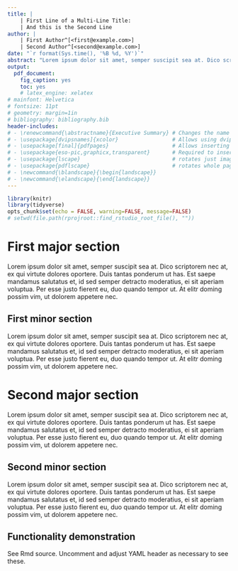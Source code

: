 ```yaml
---
title: |
    | First Line of a Multi-Line Title:
    | And this is the Second Line
author: |
    | First Author^[<first@example.com>]
    | Second Author^[<second@example.com>]
date: "`r format(Sys.time(), '%B %d, %Y')`"
abstract: "Lorem ipsum dolor sit amet, semper suscipit sea at. Dico scriptorem nec at, ex qui virtute dolores oportere. Duis tantas ponderum ut has. Est saepe mandamus salutatus et, id sed semper detracto moderatius, ei sit aperiam voluptua. Per esse justo fierent eu, duo quando tempor ut. At elitr doming possim vim, ut dolorem appetere nec."
output: 
  pdf_document: 
    fig_caption: yes
    toc: yes
    # latex_engine: xelatex
# mainfont: Helvetica
# fontsize: 11pt
# geometry: margin=1in
# bibliography: bibliography.bib
header-includes:
# - \renewcommand{\abstractname}{Executive Summary} # Changes the name of the abstract section.
# - \usepackage[dvipsnames]{xcolor}                 # Allows using dvips color names
# - \usepackage[final]{pdfpages}                    # Allows inserting PDFs as additional pages
# - \usepackage{eso-pic,graphicx,transparent}       # Required to insert draft watermark
# - \usepackage{lscape}                             # rotates just images/sections
# - \usepackage{pdflscape}                          # rotates whole page
# - \newcommand{\blandscape}{\begin{landscape}}
# - \newcommand{\elandscape}{\end{landscape}}
---
```


<!-- UNCOMMENT TO ADD A WATERMARK. ENSURE APPROPRIATE PACKAGES ARE INCLUDED IN YAML/LATEX HEADER -->
<!-- \AddToShipoutPictureFG{ -->
<!--   \AtPageCenter{% or \AtTextCenter -->
<!--     \makebox[0pt]{\rotatebox[origin=c]{60}{% -->
<!--       \scalebox{12}{\texttransparent{0.08}{DRAFT}}% -->
<!--     }} -->
<!--   } -->
<!-- } -->

```r
library(knitr)
library(tidyverse)
opts_chunk$set(echo = FALSE, warning=FALSE, message=FALSE)
# setwd(file.path(rprojroot::find_rstudio_root_file(), ""))
```

\newpage


# First major section

Lorem ipsum dolor sit amet, semper suscipit sea at. Dico scriptorem nec at, ex qui virtute dolores oportere. Duis tantas ponderum ut has. Est saepe mandamus salutatus et, id sed semper detracto moderatius, ei sit aperiam voluptua. Per esse justo fierent eu, duo quando tempor ut. At elitr doming possim vim, ut dolorem appetere nec.

## First minor section

Lorem ipsum dolor sit amet, semper suscipit sea at. Dico scriptorem nec at, ex qui virtute dolores oportere. Duis tantas ponderum ut has. Est saepe mandamus salutatus et, id sed semper detracto moderatius, ei sit aperiam voluptua. Per esse justo fierent eu, duo quando tempor ut. At elitr doming possim vim, ut dolorem appetere nec.

# Second major section

Lorem ipsum dolor sit amet, semper suscipit sea at. Dico scriptorem nec at, ex qui virtute dolores oportere. Duis tantas ponderum ut has. Est saepe mandamus salutatus et, id sed semper detracto moderatius, ei sit aperiam voluptua. Per esse justo fierent eu, duo quando tempor ut. At elitr doming possim vim, ut dolorem appetere nec.

## Second minor section

Lorem ipsum dolor sit amet, semper suscipit sea at. Dico scriptorem nec at, ex qui virtute dolores oportere. Duis tantas ponderum ut has. Est saepe mandamus salutatus et, id sed semper detracto moderatius, ei sit aperiam voluptua. Per esse justo fierent eu, duo quando tempor ut. At elitr doming possim vim, ut dolorem appetere nec.

## Functionality demonstration

See Rmd source. Uncomment and adjust YAML header as necessary to see these.

<!-- \color{OliveGreen} -->
<!-- Some green text. Must uncomment `usepackage[dvipsnames]{xcolor}` in YAML header. -->
<!-- \color{black} -->

<!-- To include an attachment, uncomment the line below and add `usepackage[final]{pdfpages}` to header. -->
<!-- \includepdf[pages=-]{path-to-pdf-to-attach.pdf}  -->
